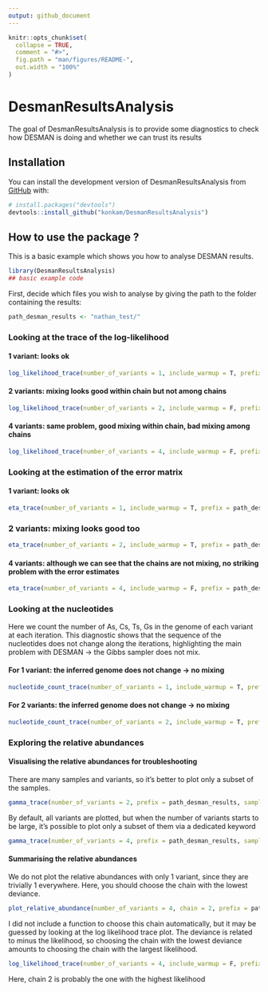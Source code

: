 ```yaml
---
output: github_document
---
```


<!-- README.md is generated from README.Rmd. Please edit that file -->

```r
knitr::opts_chunk$set(
  collapse = TRUE,
  comment = "#>",
  fig.path = "man/figures/README-",
  out.width = "100%"
)
```

# DesmanResultsAnalysis

<!-- badges: start -->
<!-- badges: end -->

The goal of DesmanResultsAnalysis is to provide some diagnostics to check how DESMAN is doing and whether we can trust its results


## Installation

You can install the development version of DesmanResultsAnalysis from [GitHub](https://github.com/) with:

``` r
# install.packages("devtools")
devtools::install_github("konkam/DesmanResultsAnalysis")
```

## How to use the package ?

This is a basic example which shows you how to analyse DESMAN results.

```r
library(DesmanResultsAnalysis)
## basic example code
```

First, decide which files you wish to analyse by giving the path to the folder containing the results:
```r
path_desman_results <- "nathan_test/"
```

### Looking at the trace of the log-likelihood

#### 1 variant: looks ok

```r
log_likelihood_trace(number_of_variants = 1, include_warmup = T, prefix = path_desman_results)
```

#### 2 variants: mixing looks good within chain but not among chains

```r
log_likelihood_trace(number_of_variants = 2, include_warmup = F, prefix = path_desman_results)
```

#### 4 variants: same problem, good mixing within chain, bad mixing among chains

```r
log_likelihood_trace(number_of_variants = 4, include_warmup = F, prefix = path_desman_results)
```


### Looking at the estimation of the error matrix

#### 1 variant: looks ok

```r
eta_trace(number_of_variants = 1, include_warmup = T, prefix = path_desman_results)
```

### 2 variants: mixing looks good too

```r
eta_trace(number_of_variants = 2, include_warmup = T, prefix = path_desman_results)
```

#### 4 variants: although we can see that the chains are not mixing, no striking problem with the error estimates

```r
eta_trace(number_of_variants = 4, include_warmup = F, prefix = path_desman_results)
```

### Looking at the nucleotides

Here we count the number of As, Cs, Ts, Gs in the genome of each variant at each iteration. This diagnostic shows that the sequence of the nucleotides does not change along the iterations, highlighting the main problem with DESMAN -> the Gibbs sampler does not mix.

#### For 1 variant: the inferred genome does not change -> no mixing

```r
nucleotide_count_trace(number_of_variants = 1, include_warmup = T, prefix = path_desman_results)
```

#### For 2 variants: the inferred genome does not change -> no mixing

```r
nucleotide_count_trace(number_of_variants = 2, include_warmup = T, prefix = path_desman_results)
```


### Exploring the relative abundances

#### Visualising the relative abundances for troubleshooting

There are many samples and variants, so it's better to plot only a subset of the samples.

```r
gamma_trace(number_of_variants = 2, prefix = path_desman_results, samples = c(1, 2))
```

By default, all variants are plotted, but when the number of variants starts to be large, it's possible to plot only a subset of them via a dedicated keyword

```r
gamma_trace(number_of_variants = 4, prefix = path_desman_results, samples = c(1, 2), variants = 1:3)
```


#### Summarising the relative abundances

We do not plot the relative abundances with only 1 variant, since they are trivially 1 everywhere. Here, you should choose the chain with the lowest deviance. 

```r
plot_relative_abundance(number_of_variants = 4, chain = 2, prefix = path_desman_results)
```

I did not include a function to choose this chain automatically, but it may be guessed by looking at the log likelihood trace plot. The deviance is related to minus the likelihood, so choosing the chain with the lowest deviance amounts to choosing the chain with the largest likelihood.

```r
log_likelihood_trace(number_of_variants = 4, include_warmup = F, prefix = path_desman_results)
```

Here, chain 2 is probably the one with the highest likelihood
